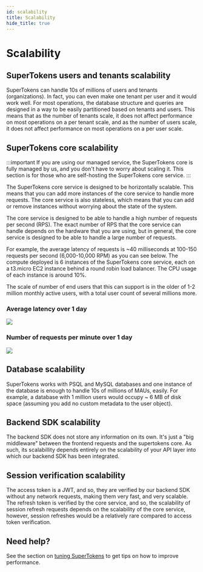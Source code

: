 ```yaml
---
id: scalability
title: Scalability
hide_title: true
---
```


<!-- COPY DOCS -->
<!-- ./emailpassword/scalability.mdx -->

# Scalability

## SuperTokens users and tenants scalability

SuperTokens can handle 10s of millions of users and tenants (organizations). In fact, you can even make one tenant per user and it would work well. For most operations, the database structure and queries are designed in a way to be easily partitioned based on tenants and users. This means that as the number of tenants scale, it does not affect performance on most operations on a per tenant scale, and as the number of users scale, it does not affect performance on most operations on a per user scale.

## SuperTokens core scalability

:::important
If you are using our managed service, the SuperTokens core is fully managed by us, and you don't have to worry about scaling it. This section is for those who are self-hosting the SuperTokens core service.
:::

The SuperTokens core service is designed to be horizontally scalable. This means that you can add more instances of the core service to handle more requests. The core service is also stateless, which means that you can add or remove instances without worrying about the state of the system.

The core service is designed to be able to handle a high number of requests per second (RPS). The exact number of RPS that the core service can handle depends on the hardware that you are using, but in general, the core service is designed to be able to handle a large number of requests. 

For example, the average latency of requests is ~40 milliseconds at 100-150 requests per second (6,000-10,000 RPM) as you can see below. The compute deployed is 6 instances of the SuperTokens core service, each on a t3.micro EC2 instance behind a round robin load balancer. The CPU usage of each instance is around 10%.

The scale of number of end users that this can support is in the older of 1-2 million monthly active users, with a total user count of several millions more.

### Average latency over 1 day

<img src="/img/avg-latency.png" />

### Number of requests per minute over 1 day

<img src="/img/rpm.png" />


## Database scalability

SuperTokens works with PSQL and MySQL databases and one instance of the database is enough to handle 10s of millions of MAUs, easily. For example, a database with 1 million users would occupy ~ 6 MB of disk space (assuming you add no custom metadata to the user object).

## Backend SDK scalability

The backend SDK does not store any information on its own. It's just a "big middleware" between the frontend requests and the supertokens core. As such, its scalabillity depends entirely on the scalability of your API layer into which our backend SDK has been integrated.

## Session verification scalability

The access token is a JWT, and so, they are verified by our backend SDK without any network requests, making them very fast, and very scalable. The refresh token is verified by the core service, and so, the scalability of session refresh requests depends on the scalability of the core service, however, session refreshes would be a relatively rare compared to access token verification.

## Need help?
See the section on [tuning SuperTokens](./common-customizations/core/performance) to get tips on how to improve performance. 